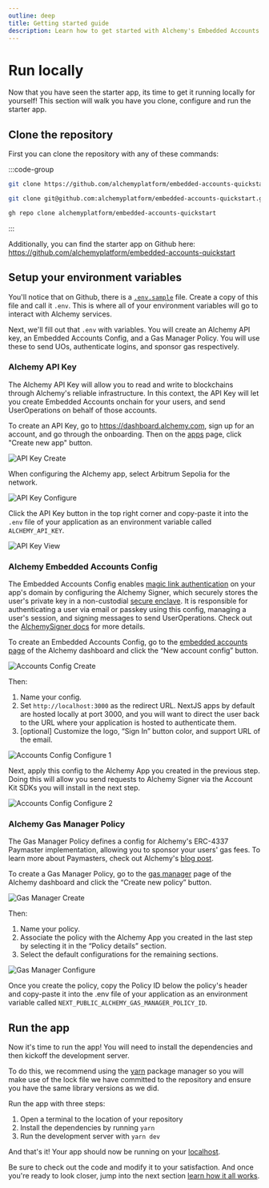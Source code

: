 ```yaml
---
outline: deep
title: Getting started guide
description: Learn how to get started with Alchemy's Embedded Accounts using Account Kit and the Alchemy Signer, Modular Account, Rundler and Gas Manager.
---
```


# Run locally

Now that you have seen the starter app, its time to get it running locally for yourself! This section will walk you have you clone, configure and run the starter app.

## Clone the repository

First you can clone the repository with any of these commands:

:::code-group

```bash [https]
git clone https://github.com/alchemyplatform/embedded-accounts-quickstart.git
```

```bash [ssh]
git clone git@github.com:alchemyplatform/embedded-accounts-quickstart.git
```

```bash [github cli]
gh repo clone alchemyplatform/embedded-accounts-quickstart
```

:::

Additionally, you can find the starter app on Github here: https://github.com/alchemyplatform/embedded-accounts-quickstart

## Setup your environment variables

You'll notice that on Github, there is a [`.env.sample`](https://github.com/alchemyplatform/embedded-accounts-quickstart/blob/main/.env.sample) file. Create a copy of this file and call it `.env`. This is where all of your environment variables will go to interact with Alchemy services.

Next, we'll fill out that `.env` with variables. You will create an Alchemy API key, an Embedded Accounts Config, and a Gas Manager Policy. You will use these to send UOs, authenticate logins, and sponsor gas respectively.

### Alchemy API Key

The Alchemy API Key will allow you to read and write to blockchains through Alchemy's reliable infrastructure. In this context, the API Key will let you create Embedded Accounts onchain for your users, and send UserOperations on behalf of those accounts.

To create an API Key, go to https://dashboard.alchemy.com, sign up for an account, and go through the onboarding. Then on the [apps](https://dashboard.alchemy.com/apps/?a=embedded-accounts-get-started) page, click "Create new app" button.

<img src="/images/getting-started/api-key-create.png" alt="API Key Create" />

When configuring the Alchemy app, select Arbitrum Sepolia for the network.

<img
  src="/images/getting-started/api-key-configure.png"
  alt="API Key Configure"
/>

Click the API Key button in the top right corner and copy-paste it into the `.env` file of your application as an environment variable called `ALCHEMY_API_KEY`.

<img src="/images/getting-started/api-key-view.png" alt="API Key View" />

### Alchemy Embedded Accounts Config

The Embedded Accounts Config enables [magic link authentication](https://accountkit.alchemy.com/resources/terms.html#magic-link-authentication) on your app's domain by configuring the Alchemy Signer, which securely stores the user's private key in a non-custodial [secure enclave](https://docs.turnkey.com/security/our-approach). It is responsible for authenticating a user via email or passkey using this config, managing a user's session, and signing messages to send UserOperations. Check out the [AlchemySigner docs](https://accountkit.alchemy.com/packages/aa-alchemy/signer/overview.html) for more details.

To create an Embedded Accounts Config, go to the [embedded accounts page](https://dashboard.alchemy.com/accounts/?a=embedded-accounts-get-started) of the Alchemy dashboard and click the “New account config” button.

<img
  src="/images/getting-started/accounts-config-create.png"
  alt="Accounts Config Create"
/>

Then:

1. Name your config.
2. Set `http://localhost:3000` as the redirect URL. NextJS apps by default are hosted locally at port 3000, and you will want to direct the user back to the URL where your application is hosted to authenticate them.
3. [optional] Customize the logo, “Sign In” button color, and support URL of the email.

<img
  src="/images/getting-started/accounts-config-configure-1.png"
  alt="Accounts Config Configure 1"
/>

Next, apply this config to the Alchemy App you created in the previous step. Doing this will allow you send requests to Alchemy Signer via the Account Kit SDKs you will install in the next step.

<img
  src="/images/getting-started/accounts-config-configure-2.png"
  alt="Accounts Config Configure 2"
/>

### Alchemy Gas Manager Policy

The Gas Manager Policy defines a config for Alchemy's ERC-4337 Paymaster implementation, allowing you to sponsor your users' gas fees. To learn more about Paymasters, check out Alchemy's [blog post](https://www.alchemy.com/overviews/what-is-a-paymaster).

To create a Gas Manager Policy, go to the [gas manager](https://dashboard.alchemy.com/gas-manager?a=embedded-accounts-get-started) page of the Alchemy dashboard and click the “Create new policy” button.

<img
  src="/images/getting-started/gas-manager-create.png"
  alt="Gas Manager Create"
/>

Then:

1. Name your policy.
2. Associate the policy with the Alchemy App you created in the last step by selecting it in the “Policy details” section.
3. Select the default configurations for the remaining sections.

<img
  src="/images/getting-started/gas-manager-configure.png"
  alt="Gas Manager Configure"
/>

Once you create the policy, copy the Policy ID below the policy's header and copy-paste it into the .env file of your application as an environment variable called `NEXT_PUBLIC_ALCHEMY_GAS_MANAGER_POLICY_ID`.

## Run the app

Now it's time to run the app! You will need to install the dependencies and then kickoff the development server.

To do this, we recommend using the [yarn](https://yarnpkg.com/) package manager so you will make use of the lock file we have committed to the repository and ensure you have the same library versions as we did.

Run the app with three steps:

1. Open a terminal to the location of your repository
2. Install the dependencies by running `yarn`
3. Run the development server with `yarn dev`

And that's it! Your app should now be running on your [localhost](http://localhost:3000).

Be sure to check out the code and modify it to your satisfaction. And once you're ready to look closer, jump into the next section [learn how it all works](./how-it-works.md).
